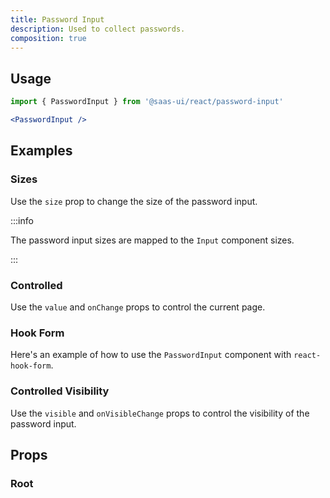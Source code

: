 ```yaml
---
title: Password Input
description: Used to collect passwords.
composition: true
---
```


<ExampleTabs name="password-input-basic" />

## Usage

```jsx
import { PasswordInput } from '@saas-ui/react/password-input'
```

```jsx
<PasswordInput />
```

## Examples

### Sizes

Use the `size` prop to change the size of the password input.

:::info

The password input sizes are mapped to the `Input` component sizes.

:::

<ExampleTabs name="password-input-with-sizes" />

### Controlled

Use the `value` and `onChange` props to control the current page.

<ExampleTabs name="password-input-controlled" />

### Hook Form

Here's an example of how to use the `PasswordInput` component with
`react-hook-form`.

<ExampleTabs name="password-input-with-hook-form" />

### Controlled Visibility

Use the `visible` and `onVisibleChange` props to control the visibility of the
password input.

<ExampleTabs name="password-input-controlled-visibility" />

## Props

### Root

<PropTable component="PasswordInput" part="PasswordInput" />

